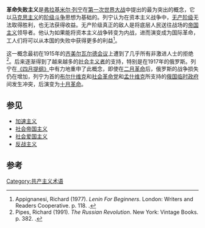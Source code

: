 {{列宁主义侧栏}}
'''革命失败主义'''是[[弗拉基米尔·列宁|弗拉基米尔·列宁]]在[[第一次世界大战|第一次世界大战]]中提出的最为突出的概念，它以[[马克思主义|马克思主义]]的[[阶级斗争|阶级斗争]]思想为基础的。列宁认为在资本主义战争中，[[无产阶级|无产阶级]]无法取得胜利，也无法获得收益。无产阶级真正的敌人是将底层人民送往战场的[[帝国主义|帝国主义]]领导者。他认为如果能将资本主义战争转变为内战，进而演变成为国际革命，工人们将可以从本国的失败中获得更多的利益<ref>Appignanesi, Richard (1977). ''Lenin For Beginners''. London: Writers and Readers Cooperative. p. 118. {{ISBN|0906386039}}.</ref>。

这一概念最初在1915年的[[齐美尔瓦尔德会议|齐美尔瓦尔德会议]]上遭到了几乎所有非激进人士的拒绝<ref>Pipes, Richard (1991). ''The Russian Revolution''. New York: Vintage Books. p. 382. {{ISBN|0679736603}}.</ref>。后来逐渐得到了越来越多的[[社会主义|社会主义者]]的支持，特别是在1917年的俄罗斯。列宁在[[四月提綱|《四月提纲》]]中有力地重申了此概念，即使在[[俄國二月革命|二月革命]]后，俄罗斯的战争损失仍在增加，列宁为首的[[布尔什维克|布尔什维克]]和[[社会革命党|社会革命党]]和[[孟什维克|孟什维克]]所支持的[[俄國臨時政府|俄国临时政府]]间发生冲突，后演变为[[十月革命|十月革命]]。

== 参见 ==

* [[總加速師|加速主义]]
*[[社会帝国主义|社会帝国主义]]
*[[社会爱国主义|社会爱国主义]]
*[[反戰運動|反战主义]]

==参考==
{{reflist}}

[[Category:共产主义术语|Category:共产主义术语]]